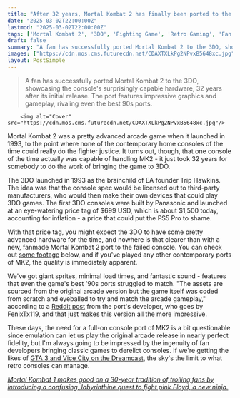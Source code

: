 ```yaml
---
title: "After 32 years, Mortal Kombat 2 has finally been ported to the one hyper-expensive '90s console that could actually do it justice"
date: "2025-03-02T22:00:00Z"
lastmod: "2025-03-02T22:00:00Z"
tags: ['Mortal Kombat 2', '3DO', 'Fighting Game', 'Retro Gaming', 'Fan Made Port']
draft: false
summary: "A fan has successfully ported Mortal Kombat 2 to the 3DO, showcasing the console's surprisingly capable hardware, 32 years after its initial release.  The port features impressive graphics and gameplay, rivaling even the best 90s ports."
images: ["https://cdn.mos.cms.futurecdn.net/CDAXTXLkPg2NPvxB5648xc.jpg"]
layout: PostSimple
---
```

> A fan has successfully ported Mortal Kombat 2 to the 3DO, showcasing the console's surprisingly capable hardware, 32 years after its initial release.  The port features impressive graphics and gameplay, rivaling even the best 90s ports.


        <img alt="Cover" src="https://cdn.mos.cms.futurecdn.net/CDAXTXLkPg2NPvxB5648xc.jpg"/>
        
Mortal Kombat 2 was a pretty advanced arcade game when it launched in 1993, to the point where none of the contemporary home consoles of the time could really do the fighter justice. It turns out, though, that one console of the time actually was capable of handling MK2 - it just took 32 years for somebody to do the work of bringing the game to 3DO.

The 3DO launched in 1993 as the brainchild of EA founder Trip Hawkins. The idea was that the console spec would be licensed out to third-party manufacturers, who would then make their own devices that could play 3DO games. The first 3DO consoles were built by Panasonic and launched at an eye-watering price tag of $699 USD, which is about $1,500 today, accounting for inflation - a price that could put the PS5 Pro to shame.

With that price tag, you might expect the 3DO to have some pretty advanced hardware for the time, and nowhere is that clearer than with a new, fanmade Mortal Kombat 2 port to the failed console. You can check out [some footage](https://www.youtube.com/watch?v=V0Yhh1YFFEc) below, and if you've played any other contemporary ports of MK2, the quality is immediately apparent.

We've got giant sprites, minimal load times, and fantastic sound - features that even the game's best '90s ports struggled to match. "The assets are sourced from the original arcade version but the game itself was coded from scratch and eyeballed to try and match the arcade gameplay," according to a [Reddit post](https://www.reddit.com/r/3DO/comments/1hcccxc/mortal_kombat_ii_on_3do_release_candidate_gameplay/m1pfs05/) from the port's developer, who goes by FenixTx119, and that just makes this version all the more impressive.

These days, the need for a full-on console port of MK2 is a bit questionable since emulation can let us play the original arcade release in nearly perfect fidelity, but I'm always going to be impressed by the ingenuity of fan developers bringing classic games to derelict consoles. If we're getting the likes of [GTA 3 and Vice City on the Dreamcast](https://www.gamesradar.com/games/grand-theft-auto/months-after-porting-gta-3-to-dreamcast-the-same-devs-are-repeating-the-trick-with-vice-city-and-they-already-have-rough-progress-to-show/), the sky's the limit to what retro consoles can manage.

[<em>Mortal Kombat 1 makes good on a 30-year tradition of trolling fans by introducing a confusing, labyrinthine quest to fight pink Floyd, a new ninja.</em>](https://www.gamesradar.com/games/mortal-kombat/mortal-kombat-1-makes-good-on-a-30-year-tradition-of-trolling-fans-by-introducing-a-confusing-labyrinthine-quest-to-fight-pink-floyd-a-new-ninja/)
        